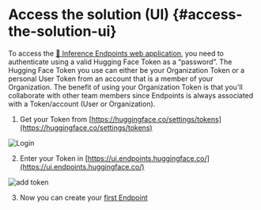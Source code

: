 # Access the solution (UI) {#access-the-solution-ui}

To access the [🤗 Inference Endpoints web application](https://ui.endpoints.huggingface.co/), you need to authenticate using a valid Hugging Face Token as a “password”. The Hugging Face Token you use can either be your Organization Token or a personal User Token from an account that is a member of your Organization. The benefit of using your Organization Token is that you'll collaborate with other team members since Endpoints is always associated with a Token/account (User or Organization).


1. Get your Token from [https://huggingface.co/settings/tokens](https://huggingface.co/settings/tokens) 

<img src="https://github.com/huggingface/hf-endpoints-documentation/blob/main/assets/0_login.png" alt="Login" />

2. Enter your Token in [https://ui.endpoints.huggingface.co/](https://ui.endpoints.huggingface.co/) 

<img src="https://github.com/huggingface/hf-endpoints-documentation/blob/main/assets/0_token.png" alt="add token" />

3. Now you can create your [first Endpoint](/guides/create_endpoint)
